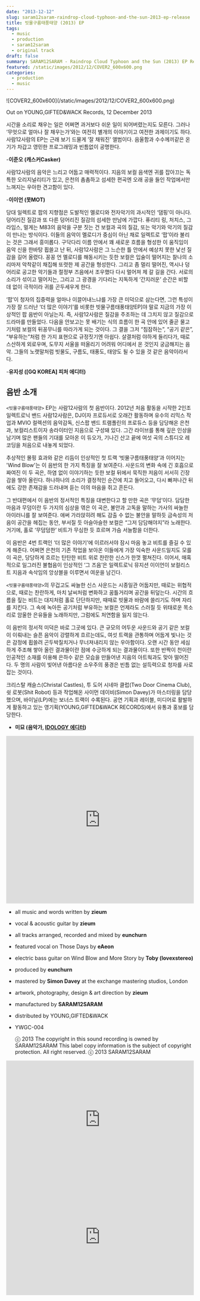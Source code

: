 ```yaml
---
date: "2013-12-12"
slug: saram12saram-raindrop-cloud-typhoon-and-the-sun-2013-ep-release
title: 빗물구름태풍태양 (2013) EP
tags:
  - music
  - production
  - saram12saram
  - original track
draft: false
summary: SARAM12SARAM - Raindrop Cloud Typhoon and the Sun (2013) EP Release
featured: /static/images/2012/12/COVER2_600x600.png
categories:
  - production
  - music
---
```


<div className="container flex justify-center">
  ![COVER2_600x600](/static/images/2012/12/COVER2_600x600.png)
</div>

Out on YOUNG,GIFTED&amp;WACK Records, 12 December 2013

시간을 소리로 채우는 일은 어쩌면 과거보다 쉬운 일이 되어버렸는지도 모른다. 그러나 ‘무엇으로 얼마나 잘 채우는가’와는 여전히 별개의 이야기이고 여전한 과제이기도 하다. 사람12사람의 EP는 근래 보기 드물게 ’잘 채워진’ 앨범이다. 음울함과 수수께끼같은 온기가 차갑고 영민한 프로그래밍과 빈틈없이 공명한다.

-**이준오 (캐스커Casker)**

사람12사람의 음악은 느리고 어둡고 매력적이다. 지음의 보컬 음색엔 귀를 잡아끄는 독특한 오리지널리티가 있고, 은천의 촘촘하고 섬세한 편곡엔 오래 공을 들인 작업에서만 느껴지는 우아한 견고함이 있다.

-**이이언 (못MOT)**

당대 일렉트로 팝의 지향점은 도발적인 멜로디와 전자악기의 과시적인 ‘댐핑’이 아니다. 덩어리진 질감과 또 다른 덩어리진 질감의 섬세한 만남에 가깝다. 퓨리티 링, 처치스, 그라임스, 멀게는 M83의 음악을 구분 짓는 건 보컬과 곡의 질감, 또는 악기와 악기의 질감이 만나는 방식이다. 이들의 음악이 멜로디가 중심이 아닌 채로 일렉트로 ‘팝’이라 불리는 것은 그래서 흥미롭다. 구닥다리 이름 안에서 꽤 새로운 흐름을 형성한 이 움직임이 음악 신을 한바탕 휩쓸고 난 뒤, 사람12사람은 그 느슨한 틀 안에서 예상치 못한 낯선 질감을 길어 올렸다. 꽁꽁 언 멜로디를 해동시키는 듯한 보컬은 입술이 떨어지는 찰나의 소리마저 악착같이 채집해 또렷한 제 공간을 형성한다. 그리고 좀 멀리 떨어진, 역시나 덩어리로 공고한 악기들과 절정부 즈음에서 조우했다 다시 멀어져 제 갈 길을 간다. 서로의 소리가 섞이고 떨어지는, 그리고 그 광경을 기다리는 지독하게 ‘간지러운’ 순간은 비할 데 없이 극적이라 귀를 곤두세우게 한다.

‘팝’이 청자의 집중력을 얼마나 이끌어내느냐를 가장 큰 미덕으로 삼는다면, 그런 특성이 가장 잘 드러난 ‘더 많은 이야기’를 비롯한 빗물구름태풍태양EP]야 말로 지금의 가장 이상적인 팝 음반이 아닐는지. 즉, 사람12사람은 질감을 주조하는 데 그치지 않고 질감으로 드라마를 만들었다. 다음을 안보고는 못 배기는 식의 흐름이 한 곡 안에 있어 줄곧 물고기처럼 보컬의 뒤꽁무니를 따라가게 되는 것이다. 그 결을 그저 “침잠하는”, “공기 같은”, “부유하는”처럼 한 가지 표현으로 규정짓기엔 아쉽다. 살결처럼 야하게 들리다가, 때로 스산하게 외로우며, 도무지 서울을 떠올리기 어려워 어디에서 온 것인지 궁금해지는 음악. 그들의 노랫말처럼 빗물도, 구름도, 태풍도, 태양도 될 수 있을 것 같은 음악이라서다.

-**유지성 ([GQ KOREA] 피처 에디터)**

## 음반 소개

`<빗물구름태풍태양>` EP는 사람12사람의 첫 음반이다. 2012년 처음 활동을 시작한 2인조 일렉트로닉 밴드 사람12사람은, DJ이자 프로듀서로 오래간 활동하며 유수의 리믹스 작업과 MVIO 컬렉션의 음악감독, 신스팝 밴드 트램폴린의 프로듀스 등을 담당해온 은천과, 보컬리스트이자 송라이터인 지음으로 구성돼 있다. 그간 라이브를 통해 깊은 인상을 남기며 많은 팬들의 기대를 모아온 이 듀오가, 기나긴 산고 끝에 여섯 곡의 스튜디오 레코딩을 처음으로 내놓게 되었다.

추상적인 몰핑 효과와 같은 리듬이 인상적인 첫 트랙 ‘빗물구름태풍태양’과 이어지는 'Wind Blow'는 이 음반의 한 가지 특징을 잘 보여준다. 사운드의 변화 속에 긴 호흡으로 짜여진 이 두 곡은, 하염 없이 이야기하는 듯한 보컬 뒤에서 묵직한 저음이 서서히 긴장감을 쌓아 올린다. 하나하나의 소리가 결정적인 순간에 치고 들어오고, 다시 빠져나간 뒤에도 강한 존재감을 드러내며 듣는 이의 마음을 쥐고 흔든다.

그 반대편에서 이 음반의 정서적인 특징을 대변한다고 할 만한 곡은 ‘무덤’이다. 담담한 마음과 무덤이란 두 가지의 심상을 엮은 이 곡은, 불안과 고독을 말하는 가사의 싸늘한 아이러니를 잘 보여준다. 애써 가라앉히려 해도 감출 수 없는 불안을 말하듯 금속성의 저음이 공간을 헤집는 동안, 부서질 듯 아슬아슬한 보컬은 “그저 담담해야지”라 노래한다. 거기에, 홀로 ‘무덤덤한’ 비트가 무심한 듯 흐르며 가슴 서늘함을 더한다.

이 음반은 4번 트랙인 ‘더 많은 이야기’에 이르러서야 잠시 마음 놓고 비트를 즐길 수 있게 해준다. 어쩌면 은천의 기존 작업을 보아온 이들에게 가장 익숙한 사운드일지도 모를 이 곡은, 당당하게 흐르는 탄탄한 비트 위로 찬란한 신스가 한껏 펼쳐진다. 이어서, 매혹적으로 일그러진 불협음이 인상적인 ‘그 즈음’은 일렉트로닉 뮤지션 이이언이 보컬리스트 지음과 속삭임의 앙상블을 이루면서 여운을 남긴다.

`<빗물구름태풍태양>`의 무겁고도 싸늘한 신스 사운드는 시종일관 어둡지만, 때로는 위협적으로, 때로는 찬란하게, 마치 날씨처럼 변화하고 꿈틀거리며 공간을 뒤덮는다. 시간의 흐름을 짚는 비트는 대지처럼 홀로 단단하지만, 때때로 빗물과 바람에 쓸리기도 하며 자리를 지킨다. 그 속에 녹아든 공기처럼 부유하는 보컬은 언제라도 스러질 듯 위태로운 목소리로 암울한 은유들을 노래하지만, 그럼에도 처연함을 잃지 않는다.

이 음반의 정서적 미덕은 바로 그곳에 있다. 큰 규모의 어두운 사운드와 공기 같은 보컬이 이뤄내는 슬픈 음악이 강렬하게 흐르는데도, 여섯 트랙을 관통하며 어둡게 빛나는 것은 감정에 휩쓸려 곤두박질치거나 무너져내리지 않는 우아함이다. 오랜 시간 동안 세심하게 주조해 쌓아 올린 결과물이란 점에 수긍하게 되는 결과물이다. 또한 반짝이 천이란 인공적인 소재를 이용해 은하수 같은 모습을 만들어낸 지음의 아트웍과도 맞아 떨어진다. 두 명의 사람이 빚어낸 아름다운 소우주의 풍경은 빈틈 없는 설득력으로 청자를 사로잡는 것이다.

크리스탈 캐슬스(Christal Castles), 투 도어 시네마 클럽(Two Door Cinema Club), 쉿 로봇(Shit Robot) 등과 작업해온 사이먼 데이비(Simon Davey)가 마스터링을 담당했으며, 바이닐(LP)에는 보너스 트랙이 수록된다. 공연 기획과 레이블, 미디어로 활발하게 활동하고 있는 영기획(YOUNG,GIFTED&amp;WACK RECORDS)에서 유통과 홍보를 담당한다.

- **미묘 (음악가, [IDOLOGY 에디터](http://idology.kr/))**

<div className="container flex justify-center">
  <iframe
    width="100%"
    height="450"
    scrolling="no"
    frameBorder="no"
    allow="autoplay"
    src="https://w.soundcloud.com/player/?url=https%3A//api.soundcloud.com/playlists/2949557&color=%239a0707&auto_play=false&hide_related=false&show_comments=true&show_user=true&show_reposts=false&show_teaser=true"
  ></iframe>
  <div
    style={{
      fontSize: "10px",
      color: "#cccccc",
      lineBreak: "anywhere",
      wordBreak: "normal",
      overflow: "hidden",
      whiteSpace: "nowrap",
      textOverflow: "ellipsis",
      fontFamily:
        "Interstate,Lucida Grande,Lucida Sans Unicode,Lucida Sans,Garuda,Verdana,Tahoma,sans-serif",
      fontWeight: "100",
    }}
  ></div>
</div>

- all music and words written by **zieum**
- vocal & acoustic guitar by **zieum**
- all tracks arranged, recorded and mixed by **eunchurn**
- featured vocal on Those Days by **eAeon**
- electric bass guitar on Wind Blow and More Story by **Toby (lovexstereo)**
- produced by **eunchurn**
- mastered by **Simon Davey** at the exchange mastering studios, London
- artwork, photography, design &amp; art direction by **zieum**
- manufactured by **SARAM12SARAM**
- distributed by YOUNG,GIFTED&amp;WACK
- YWGC-004

  ⓒ 2013 The copyright in this sound recording is owned by SARAM12SARAM This label copy information
  is the subject of copyright protection. All right reserved. ⓒ 2013 SARAM12SARAM

<div className="aspect-ratio container flex justify-center">
  <iframe
    width="100%"
    height="315"
    src="https://www.youtube.com/embed/eFQ2vTC2FQA"
    title="YouTube video player"
    frameBorder="0"
    allow="accelerometer; autoplay; clipboard-write; encrypted-media; gyroscope; picture-in-picture"
    webkitallowfullscreen="true"
    mozallowfullscreen="true"
    allowFullScreen
  ></iframe>
</div>

<div className="aspect-ratio container flex justify-center">
  <iframe
    width="100%"
    height="315"
    src="https://www.youtube.com/embed/9WQVOLyrOYM"
    title="YouTube video player"
    frameBorder="0"
    allow="accelerometer; autoplay; clipboard-write; encrypted-media; gyroscope; picture-in-picture"
    webkitallowfullscreen="true"
    mozallowfullscreen="true"
    allowFullScreen
  ></iframe>
</div>

